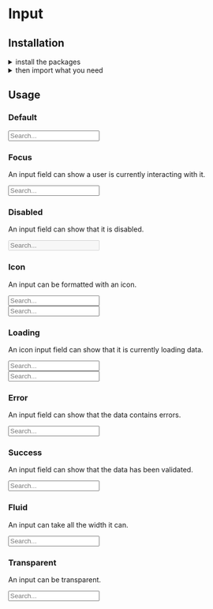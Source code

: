 
<Meta title="Components|Input" />

<Anchor storyId="components-input--standard" />

<SemanticLink docPath="/elements/input/" />

# Input

## Installation

<details><summary className="outline-0">install the packages</summary>

Install from <a href={INSTALLATION_PAGE}>the React bundle</a> or as a single package:

```bash
npm install @orbit-ui/css-normalize @orbit-ui/tachyons @orbit-ui/semantic-ui-theme semantic-ui-react
```
</details>

<details><summary className="outline-0">then import what you need</summary>

```javascript
    import { Input } from "semantic-ui-react";
```
</details>

## Usage

### Default

<Preview>
    <Story name="standard">
        <Input placeholder="Search..." />
    </Story>
</Preview>

### Focus

An input field can show a user is currently interacting with it.

<Preview>
    <Story name="focus">
        <Input focus placeholder="Search..." />
    </Story>
</Preview>

### Disabled

An input field can show that it is disabled.

<Preview>
    <Story name="disabled">
        <Input disabled placeholder="Search..." />
    </Story>
</Preview>

### Icon

An input can be formatted with an icon.

<Preview>
    <Story name="icon">
        <div className="flex flex-column mw5">
            <div className="mb4">
                <Input icon="search" placeholder="Search..." />
            </div>
            <div>
                <Input iconPosition="left" icon="search" placeholder="Search..." />
            </div>
        </div>
    </Story>
</Preview>

### Loading

An icon input field can show that it is currently loading data.

<Preview>
    <Story name="loading">
        <div className="flex flex-column mw5">
            <div className="mb4">
                <Input loading icon="search" placeholder="Search..." />
            </div>
            <div>
                <Input loading iconPosition="left" icon="search" placeholder="Search..." />
            </div>
        </div>
    </Story>
</Preview>

### Error

An input field can show that the data contains errors.

<Preview>
    <Story name="error">
        <Input error placeholder="Search..." />
    </Story>
</Preview>

### Success

An input field can show that the data has been validated.

<Preview>
    <Story name="success">
        <Input className="success" placeholder="Search..." />
    </Story>
</Preview>

### Fluid

An input can take all the width it can.

<Preview>
    <Story name="fluid">
        <Input fluid placeholder="Search..." />
    </Story>
</Preview>

### Transparent

An input can be transparent.

<Preview>
    <Story name="transparent">
        <Input className="transparent" placeholder="Search..." />
    </Story>
</Preview>
